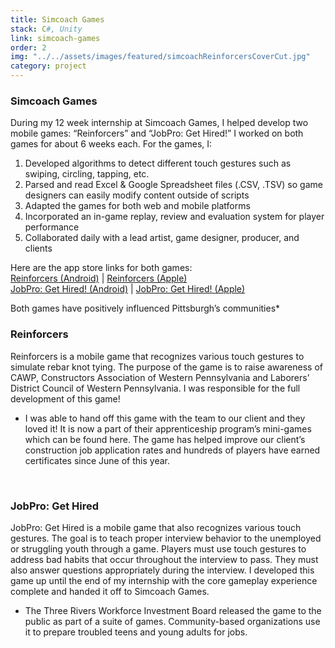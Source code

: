 ```yaml
---
title: Simcoach Games
stack: C#, Unity
link: simcoach-games
order: 2
img: "../../assets/images/featured/simcoachReinforcersCoverCut.jpg"
category: project
---
```


### Simcoach Games

During my 12 week internship at Simcoach Games, I helped develop two mobile games: “Reinforcers” and “JobPro: Get Hired!” I worked on both games for about 6 weeks each.
For the games, I:
1.	Developed algorithms to detect different touch gestures such as swiping, circling, tapping, etc.
2.	Parsed and read Excel & Google Spreadsheet files (.CSV, .TSV) so game designers can easily modify content outside of scripts
3.	Adapted the games for both web and mobile platforms
4.	Incorporated an in-game replay, review and evaluation system for player performance
5.	Collaborated daily with a lead artist, game designer, producer, and clients

Here are the app store links for both games:  
<a href="https://play.google.com/store/apps/details?id=com.simcoachgames.reinforcers&hl=en_US&gl=US" target="_blank">Reinforcers (Android)</a> | <a href="https://apps.apple.com/us/app/reinforcers-cawp-arcade/id1016478101" target="_blank">Reinforcers (Apple)</a>  
<a href="https://play.google.com/store/apps/details?id=com.simcoachgames.gethired&hl=en_US&gl=US" target="_blank">JobPro: Get Hired! (Android)</a> | <a href="https://apps.apple.com/us/app/jobpro-get-hired/id1036998640" target="_blank">JobPro: Get Hired! (Apple)</a>  

Both games have positively influenced Pittsburgh’s communities*

### Reinforcers
Reinforcers is a mobile game that recognizes various touch gestures to simulate rebar knot tying. The purpose of the game is to raise awareness of CAWP, Constructors Association of Western Pennsylvania and Laborers’ District Council of Western Pennsylvania. I was responsible for the full development of this game!
* I was able to hand off this game with the team to our client and they loved it! It is now a part of their apprenticeship program’s mini-games which can be found here. The game has helped improve our client’s construction job application rates and hundreds of players have earned certificates since June of this year.

<YouTube youTubeId="n9DgCqXQPfI" />

<br/>

### JobPro: Get Hired
JobPro: Get Hired is a mobile game that also recognizes various touch gestures. The goal is to teach proper interview behavior to the unemployed or struggling youth through a game. Players must use touch gestures to address bad habits that occur throughout the interview to pass. They must also answer questions appropriately during the interview. I developed this game up until the end of my internship with the core gameplay experience complete and handed it off to Simcoach Games.
* The Three Rivers Workforce Investment Board released the game to the public as part of a suite of games. Community-based organizations use it to prepare troubled teens and young adults for jobs.

<YouTube youTubeId="oLzuReomY4c" />
